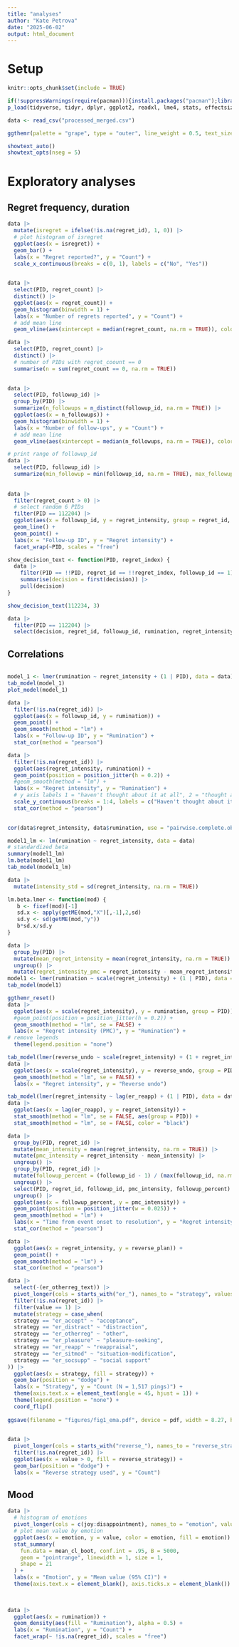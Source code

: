 ```yaml
---
title: "analyses"
author: "Kate Petrova"
date: "2025-06-02"
output: html_document
---
```


# Setup

```r
knitr::opts_chunk$set(include = TRUE)

if(!suppressWarnings(require(pacman))){install.packages("pacman");library("pacman")}
p_load(tidyverse, tidyr, dplyr, ggplot2, readxl, lme4, stats, effectsize, sjPlot, readr, GLMMadaptive, ggpubr, patchwork, lubridate, qualtRics, purrr, httr, jsonlite, DescTools, ggthemr, ggthemes, bbplot, brms, ggdist, showtext, scales)
```

```r
data <- read_csv("processed_merged.csv")
```

```r
ggthemr(palette = "grape", type = "outer", line_weight = 0.5, text_size = 16, spacing = 2, layout = "clean")

showtext_auto()
showtext_opts(nseg = 5)
```

# Exploratory analyses

## Regret frequency, duration

```r
data |>
  mutate(isregret = ifelse(!is.na(regret_id), 1, 0)) |>
  # plot histogram of isregret
  ggplot(aes(x = isregret)) +
  geom_bar() +
  labs(x = "Regret reported?", y = "Count") +
  scale_x_continuous(breaks = c(0, 1), labels = c("No", "Yes")) 
  
```
```r
data |>
  select(PID, regret_count) |>
  distinct() |>
  ggplot(aes(x = regret_count)) +
  geom_histogram(binwidth = 1) +
  labs(x = "Number of regrets reported", y = "Count") +
  # add mean line
  geom_vline(aes(xintercept = median(regret_count, na.rm = TRUE)), color = "black", linetype = "dashed") 

data |>
  select(PID, regret_count) |>
  distinct() |>
  # number of PIDs with regret_coount == 0
  summarise(n = sum(regret_count == 0, na.rm = TRUE)) 
  
```

```r
data |>
  select(PID, followup_id) |>
  group_by(PID) |>
  summarize(n_followups = n_distinct(followup_id, na.rm = TRUE)) |>
  ggplot(aes(x = n_followups)) +
  geom_histogram(binwidth = 1) +
  labs(x = "Number of follow-ups", y = "Count") +
  # add mean line
  geom_vline(aes(xintercept = median(n_followups, na.rm = TRUE)), color = "black", linetype = "dashed")

```

```r
# print range of followup_id
data |>
  select(PID, followup_id) |>
  summarize(min_followup = min(followup_id, na.rm = TRUE), max_followup = max(followup_id, na.rm = TRUE)) 
  
  
data |>
  filter(regret_count > 0) |>
  # select random 6 PIDs
  filter(PID == 112204) |>
  ggplot(aes(x = followup_id, y = regret_intensity, group = regret_id, color = factor(regret_id), fill = factor(regret_id))) +
  geom_line() +
  geom_point() +
  labs(x = "Follow-up ID", y = "Regret intensity") +
  facet_wrap(~PID, scales = "free")
```
```r
show_decision_text <- function(PID, regret_index) {
  data |>
    filter(PID == !!PID, regret_id == !!regret_index, followup_id == 1) |>
    summarise(decision = first(decision)) |>
    pull(decision)
}

show_decision_text(112234, 3)
```

```r
data |>
  filter(PID == 112204) |>
  select(decision, regret_id, followup_id, rumination, regret_intensity) 
```

## Correlations

```r

```


```r
model_1 <- lmer(rumination ~ regret_intensity + (1 | PID), data = data)
tab_model(model_1)
plot_model(model_1)
```


```r
data |>
  filter(!is.na(regret_id)) |>
  ggplot(aes(x = followup_id, y = rumination)) +
  geom_point() +
  geom_smooth(method = "lm") +
  labs(x = "Follow-up ID", y = "Rumination") +
  stat_cor(method = "pearson")
```

```r
data |>
  filter(!is.na(regret_id)) |>
  ggplot(aes(regret_intensity, rumination)) +
  geom_point(position = position_jitter(h = 0.2)) +
  #geom_smooth(method = "lm") +
  labs(x = "Regret intensity", y = "Rumination") +
  # y axis labels 1 = "haven't thought about it at all", 2 = "thought about it a little", 3 = "thought about it a lot", 4 = "couldn't stop thinking about it"\
  scale_y_continuous(breaks = 1:4, labels = c("Haven't thought about it at all", "Thought about it a little", "Thought about it a lot", "Couldn't stop thinking about it")) +
  stat_cor(method = "pearson") 
  
```


```r
cor(data$regret_intensity, data$rumination, use = "pairwise.complete.obs", method = "pearson")

model1_lm <- lm(rumination ~ regret_intensity, data = data) 
# standardized beta
summary(model1_lm)
lm.beta(model1_lm)
tab_model(model1_lm)

data |>
  mutate(intensity_std = sd(regret_intensity, na.rm = TRUE)) 
```

```r
lm.beta.lmer <- function(mod) {
   b <- fixef(mod)[-1]
   sd.x <- apply(getME(mod,"X")[,-1],2,sd)
   sd.y <- sd(getME(mod,"y"))
   b*sd.x/sd.y
}

data |>
  group_by(PID) |>
  mutate(mean_regret_intensity = mean(regret_intensity, na.rm = TRUE)) |>
  ungroup() |>
  mutate(regret_intensity_pmc = regret_intensity - mean_regret_intensity) 
model1 <- lmer(rumination ~ scale(regret_intensity) + (1 | PID), data = data)
tab_model(model1)

ggthemr_reset()
data |>
  ggplot(aes(x = scale(regret_intensity), y = rumination, group = PID)) +
  #geom_point(position = position_jitter(h = 0.2)) +
  geom_smooth(method = "lm", se = FALSE) +
  labs(x = "Regret intensity (PMC)", y = "Rumination") +
# remove legends
  theme(legend.position = "none")
```

```r
tab_model(lmer(reverse_undo ~ scale(regret_intensity) + (1 + regret_intensity | PID), data = data))
data |>
  ggplot(aes(x = scale(regret_intensity), y = reverse_undo, group = PID)) +
  geom_smooth(method = "lm", se = FALSE) +
  labs(x = "Regret intensity", y = "Reverse undo") 
```

```r
tab_model(lmer(regret_intensity ~ lag(er_reapp) + (1 | PID), data = data))
data |> 
  ggplot(aes(x = lag(er_reapp), y = regret_intensity)) +
  stat_smooth(method = "lm", se = FALSE, aes(group = PID)) +
  stat_smooth(method = "lm", se = FALSE, color = "black")
```


```r
data |>
  group_by(PID, regret_id) |>
  mutate(mean_intensity = mean(regret_intensity, na.rm = TRUE)) |>
  mutate(pmc_intensity = regret_intensity - mean_intensity) |>
  ungroup() |>
  group_by(PID, regret_id) |>
  mutate(followup_percent = (followup_id - 1) / (max(followup_id, na.rm = TRUE) - 1)) |>
  ungroup() |>
  select(PID, regret_id, followup_id, pmc_intensity, followup_percent) |>
  ungroup() |>
  ggplot(aes(x = followup_percent, y = pmc_intensity)) +
  geom_point(position = position_jitter(w = 0.025)) +
  geom_smooth(method = "lm") +
  labs(x = "Time from event onset to resolution", y = "Regret intensity") +
  stat_cor(method = "pearson")
```

```r
data |>
  ggplot(aes(x = regret_intensity, y = reverse_plan)) +
  geom_point() +
  geom_smooth(method = "lm") +
  stat_cor(method = "pearson")
```

```r
data |>
  select(-(er_otherreg_text)) |>
  pivot_longer(cols = starts_with("er_"), names_to = "strategy", values_to = "value") |>
  filter(!is.na(regret_id)) |>
  filter(value == 1) |>
  mutate(strategy = case_when(
  strategy == "er_accept" ~ "acceptance",
  strategy == "er_distract" ~ "distraction",
  strategy == "er_otherreg" ~ "other",
  strategy == "er_pleasure" ~ "pleasure-seeking",
  strategy == "er_reapp" ~ "reappraisal",
  strategy == "er_sitmod" ~ "situation-modification",
  strategy == "er_socsupp" ~ "social support"
)) |>
  ggplot(aes(x = strategy, fill = strategy)) +
  geom_bar(position = "dodge") +
  labs(x = "Strategy", y = "Count (N = 1,517 pings)") +
  theme(axis.text.x = element_text(angle = 45, hjust = 1)) +
  theme(legend.position = "none") +
  coord_flip()
  
ggsave(filename = "figures/fig1_ema.pdf", device = pdf, width = 8.27, height = 5.83, units = "in", useDingbats = TRUE, dpi = 72)
  
```

```r
data |>
  pivot_longer(cols = starts_with("reverse_"), names_to = "reverse_strategy", values_to = "value") |>
  filter(!is.na(regret_id)) |>
  ggplot(aes(x = value > 0, fill = reverse_strategy)) +
  geom_bar(position = "dodge") +
  labs(x = "Reverse strategy used", y = "Count") 
```
## Mood

```r
data |>
  # histogram of emotions
  pivot_longer(cols = c(joy:disappointment), names_to = "emotion", values_to = "value") |>
  # plot mean value by emotion
  ggplot(aes(x = emotion, y = value, color = emotion, fill = emotion)) +
  stat_summary(
    fun.data = mean_cl_boot, conf.int = .95, B = 5000,
    geom = "pointrange", linewidth = 1, size = 1,
    shape = 21 
  ) +
  labs(x = "Emotion", y = "Mean value (95% CI)") +
  theme(axis.text.x = element_blank(), axis.ticks.x = element_blank()) 
  
  
```

```r
data |>
  ggplot(aes(x = rumination)) +
  geom_density(aes(fill = "Rumination"), alpha = 0.5) +
  labs(x = "Rumination", y = "Count") +
  facet_wrap(~ !is.na(regret_id), scales = "free")
```
